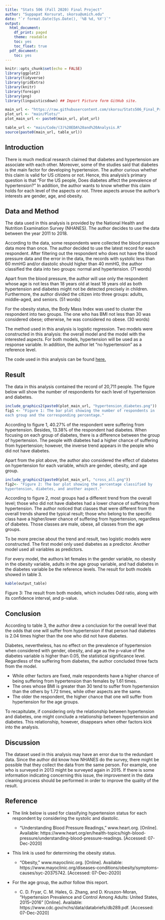 ```yaml
---
title: "Stats 506 (Fall 2020) Final Project"
author: "Suppapat Korsurat, skorsu@umich.edu"
date: "`r format.Date(Sys.Date(), '%B %d, %Y')`"
output:
  html_document:
    df_print: paged
    theme: readable
    toc: yes
    toc_float: true
  pdf_document:
    toc: yes
---
```


```r
knitr::opts_chunk$set(echo = FALSE)
library(ggplot2)
library(tidyverse)
library(gridExtra)
library(knitr)
library(foreign)
library(png)
library(linguisticsdown) ## Import Picture form GitHub site.
```


```r
main_url <- "https://raw.githubusercontent.com/skorsu/Stats506_Final_Project/"
plot_url <- "main/Plots/"
plot_main_url <- paste0(main_url, plot_url)
```

```r
table_url <- "main/Code/(3)%20EDA%20and%20Analysis.R"
source(paste0(main_url, table_url))
```

## Introduction
There is much medical research claimed that diabetes and hypertension are 
associate with each other. Moreover, some of the studies said that diabetes is
the main factor for developing hypertension. The author curious whether this 
claim is valid for US citizens or not. Hence, this analysis's primary question 
is that "For the US people, Does diabetes affect the prevalence of 
hypertension?" In addition, the author wants to know whether this claim holds 
for each level of the aspects or not. Three aspects arouse the author's 
interests are gender, age, and obesity.

## Data and Method
The data used in this analysis is provided by the National Health and Nutrition
Examination Survey (NHANES). The author decides to use the data between the 
year 2011 to 2018.

According to the data, some respondents were collected the blood pressure data 
more than once. The author decided to use the latest record for each 
respondent. After filtering out the respondent who does not have the blood 
pressure data and the error in the data, the records with systolic less than 60
mmHG and/or diastolic should higher than 40 mmHG, the author classified the 
data into two groups: normal and hypertension. (71 words)

Apart from the blood pressure, the author will use only the respondent whose 
age is not less than 18 years old at least 18 years old as both hypertension 
and diabetes might not be detected precisely in children. Furthermore, the 
author divided the citizen into three groups: adults, middle-aged, 
and seniors. (51 words)

For the obesity status, the Body Mass Index was used to cluster the respondent
into two groups. The one who has BMI not less than 30 was considered obese; 
otherwise, he was considered no obese. (30 words)

The method used in this analysis is logistic regression. Two models were 
constructed in this analysis: the overall model and the model with the 
interested aspects. For both models, hypertension will be used as a response 
variable. In addition, the author let "no hypertension" as a reference level. 

The code used in this analysis can be found [here.](https://github.com/skorsu/Stats506_Final_Project/tree/main/Code)

## Result

The data in this analysis contained the record of 20,711 people. The figure 
below will show the number of respondents for each level of hypertension and 
diabetes.

```r
include_graphics2(paste0(plot_main_url, "hypertension_diabetes.png"))
fig1 <- "Figure 1: The bar plot showing the number of respondents in 
each group and the corresponding percentage."
```

According to figure 1, 40.27% of the respondent were suffering from 
hypertension. Besides, 13.38% of the respondent had diabetes. When focusing 
on each group of diabetes, there is a difference between the group of 
hypertension. The people with diabetes had a higher chance of suffering from 
hypertension; however, the inverse trend appears in the people who did not 
have diabetes.

Apart from the plot above, the author also considered the effect of diabetes 
on hypertension for each variable, which are gender, obesity, and age group. 

```r
include_graphics2(paste0(plot_main_url, "cross_all.png"))
fig2<- "Figure 2: The bar plot showing the percentage classified by 
hypertension, diabetes, and another aspect."
```

According to figure 2, most groups had a different trend from the overall 
level; those who did not have diabetes had a lower chance of suffering from 
hypertension. The author noticed that classes that were different from the 
overall trends shared the typical result; those who belong to the specific 
class have a higher/lower chance of suffering from hypertension, regardless 
of diabetes. Those classes are male, obese, all classes from the age groups. 

To be more precise about the trend and result, two logistic models were 
constructed. The first model only used diabetes as a predictor. Another model 
used all variables as predictors.

For every model, the authors let females in the gender variable, no obesity in 
the obesity variable, adults in the age group variable, and had diabetes in 
the diabetes variable be the reference levels. The result for both models 
showed in table 3.

```r
kable(output_table)
```

Figure 3: The result from both models, which includes Odd ratio, along with 
its confidence interval, and p-value.

## Conclusion
According to table 3, the author drew a conclusion for the overall level that 
the odds that one will suffer from hypertension if that person had diabetes 
is 2.04 times higher than the one who did not have diabetes.

Diabetes, nevertheless, has no effect on the prevalence of hypertension when 
considered with gender, obesity, and age as the p-value of the diabetes 
variable is higher than 0.05, the statistical significance level. 
Regardless of the suffering from diabetes, the author concluded three 
facts from the model.

  - While other factors are fixed, male respondents have a higher chance of 
  being suffering from hypertension than females by 1.61 times.
  - The ones whose BMI is greater than 30 tend to suffer from hypertension 
  than the others by 1.72 times, while other aspects are the same.
  - The older the respondent, the higher chance that one will suffer from 
  hypertension for the age groups.

To recapitulate, if considering only the relationship between hypertension and 
diabetes, one might conclude a relationship between hypertension and diabetes. 
This relationship, however, disappears when other factors kick into the 
analysis.

## Discussion
The dataset used in this analysis may have an error due to the redundant data. 
Since the author did know how NHANES do the survey, there might be possible 
that they collect the data from the same person. For example, one who is 
surveyed in 2013 might be surveyed again in 2015. If there is some information 
indicating concerning this issue, the improvement in the data cleaning process
should be performed in order to improve the quality of the result.

## Reference
- The link below is used for classifying hypertension status for each 
respondent by considering the systolic and diastolic.

  - “Understanding Blood Pressure Readings,” www.heart.org. [Online]. Available: https://www.heart.org/en/health-topics/high-blood-pressure/understanding-blood-pressure-readings.
  [Accessed: 07-Dec-2020] 

- This link is used for determining the obesity status.

  - "Obesity," www.mayoclinic.org. [Online]. Available:
  https://www.mayoclinic.org/diseases-conditions/obesity/symptoms-causes/syc-20375742. 
  [Accessed: 07-Dec-2020] 

- For the age group, the author follow this report.

  - C. D. Fryar, C. M. Hales, G. Zhang, and D. Kruszon-Moran, “Hypertension 
  Prevalence and Control Among Adults: United States, 2015–2016” [Online]. 
  Available: https://www.cdc.gov/nchs/data/databriefs/db289.pdf. 
  [Accessed: 07-Dec-2020] 

